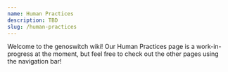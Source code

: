 ```yaml
---
name: Human Practices
description: TBD
slug: /human-practices
---
```


Welcome to the genoswitch wiki! Our Human Practices page is a work-in-progress at the moment, but feel free to check out the other pages using the navigation bar!
